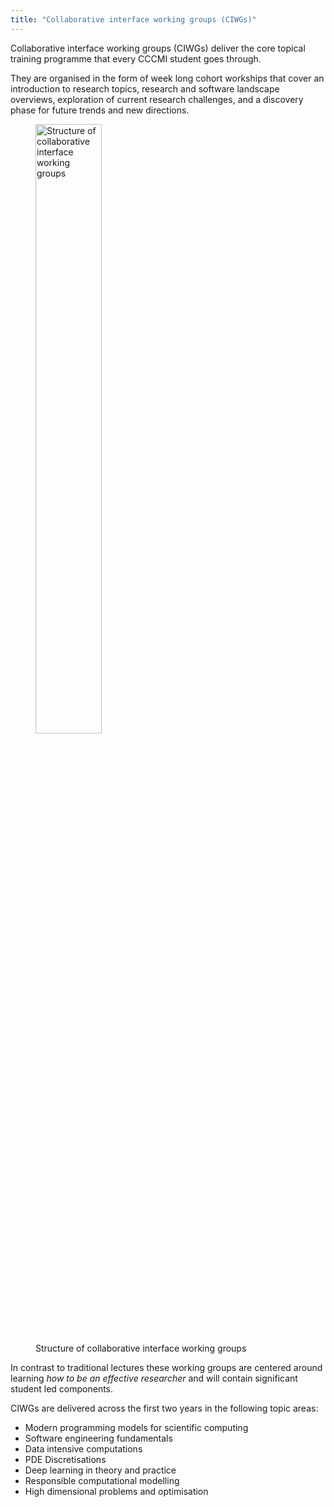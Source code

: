 ```yaml
---
title: "Collaborative interface working groups (CIWGs)"
---
```


Collaborative interface working groups (CIWGs) deliver the core topical training programme that every CCCMI student goes through. 

They are organised in the form of week long cohort workships that cover an introduction to research topics, research and software landscape overviews, exploration of current research challenges, and a discovery phase for future trends and new directions.

![Structure of collaborative interface working groups](../static/ciwg.png){fig-alt="Structure of working groups" width=50%}

In contrast to traditional lectures these working groups are centered around learning *how to be an effective researcher* and will contain significant student led components.

CIWGs are delivered across the first two years in the following topic areas:

- Modern programming models for scientific computing
- Software engineering fundamentals
- Data intensive computations
- PDE Discretisations
- Deep learning in theory and practice
- Responsible computational modelling
- High dimensional problems and optimisation

